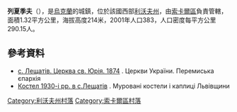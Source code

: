 {{coord|50|29|16|N|24|29|46|E|scale:100000|display=title}}

'''列夏季夫'''（{{lang-uk|Лещатів}}），是[[烏克蘭|烏克蘭]]的城鎮，位於該國西部[[利沃夫州|利沃夫州]]，由[[索卡爾區|索卡爾區]]負責管轄，面積1.32平方公里，海拔高度214米，2001年人口383，人口密度每平方公里290.15人。

==參考資料==
* [http://www.sokal.lviv.ua/library-page__422.html с. Лещатів. Церква св. Юрія. 1874] {{Wayback|url=http://www.sokal.lviv.ua/library-page__422.html |date=20160914201523 }}. Церкви України. Перемиська єпархія
* [http://vicarman.livejournal.com/45270.html Костел 1930-і рр. в с.Лещатів] {{Wayback|url=http://vicarman.livejournal.com/45270.html |date=20170716023221 }}. Муровані костели і каплиці Львівщини

[[Category:利沃夫州村落|Category:利沃夫州村落]]
[[Category:索卡爾區村落|Category:索卡爾區村落]]


{{Lviv-geo-stub}}